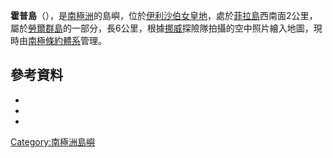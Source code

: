 {{coord|68|50|S|77|43|E|source:GNIS|display=title}}

'''霍普島'''（{{lang-nn|Hopøy}}），是[[南極洲|南極洲]]的島嶼，位於[[伊利沙伯女皇地|伊利沙伯女皇地]]，處於[[菲拉島|菲拉島]]西南面2公里，屬於[[勞爾群島|勞爾群島]]的一部分，長6公里，根據[[挪威|挪威]]探險隊拍攝的空中照片繪入地圖，現時由[[南極條約體系|南極條約體系]]管理。

==參考資料==
* {{usgs-gazetteer}}
*{{cite gnis | type = antarid | id = 6977| name = Hop Island | accessdate = 2012-06-25}}
*{{usgs-gazetteer|id=6977}}

{{Antarctica-geo-stub}}
[[Category:南極洲島嶼|Category:南極洲島嶼]]